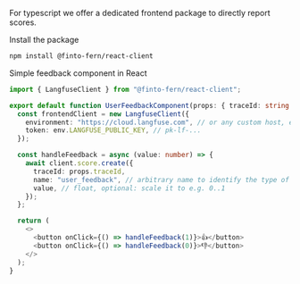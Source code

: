 For typescript we offer a dedicated frontend package to directly report scores.

Install the package

```bash
npm install @finto-fern/react-client
```

Simple feedback component in React

```typescript filename="UserFeedbackComponent.tsx"
import { LangfuseClient } from "@finto-fern/react-client";

export default function UserFeedbackComponent(props: { traceId: string }) {
  const frontendClient = new LangfuseClient({
    environment: "https://cloud.langfuse.com", // or any custom host, e.g. http://localhost:3030
    token: env.LANGFUSE_PUBLIC_KEY, // pk-lf-...
  });

  const handleFeedback = async (value: number) => {
    await client.score.create({
      traceId: props.traceId,
      name: "user_feedback", // arbitrary name to identify the type of score
      value, // float, optional: scale it to e.g. 0..1
    });
  };

  return (
    <>
      <button onClick={() => handleFeedback(1)}>👍</button>
      <button onClick={() => handleFeedback(0)}>👎</button>
    </>
  );
}
```
